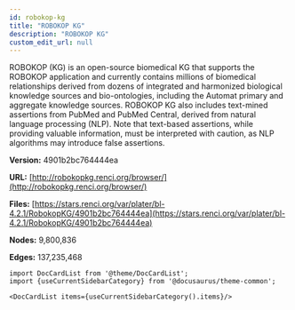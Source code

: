 ```yaml
---
id: robokop-kg
title: "ROBOKOP KG"
description: "ROBOKOP KG"
custom_edit_url: null
---
```





ROBOKOP (KG) is an open-source biomedical KG that supports the ROBOKOP application and currently contains millions of biomedical relationships derived from dozens of integrated and harmonized biological knowledge sources and bio-ontologies, including the Automat primary and aggregate knowledge sources. ROBOKOP KG also includes text-mined assertions from PubMed and PubMed Central, derived from natural language processing (NLP). Note that text-based assertions, while providing valuable information, must be interpreted with caution, as NLP algorithms may introduce false assertions.

**Version:** 4901b2bc764444ea

**URL:** [http://robokopkg.renci.org/browser/](http://robokopkg.renci.org/browser/)

**Files:** [https://stars.renci.org/var/plater/bl-4.2.1/RobokopKG/4901b2bc764444ea](https://stars.renci.org/var/plater/bl-4.2.1/RobokopKG/4901b2bc764444ea)

**Nodes:** 9,800,836

**Edges:** 137,235,468





```mdx-code-block
import DocCardList from '@theme/DocCardList';
import {useCurrentSidebarCategory} from '@docusaurus/theme-common';

<DocCardList items={useCurrentSidebarCategory().items}/>
```
      